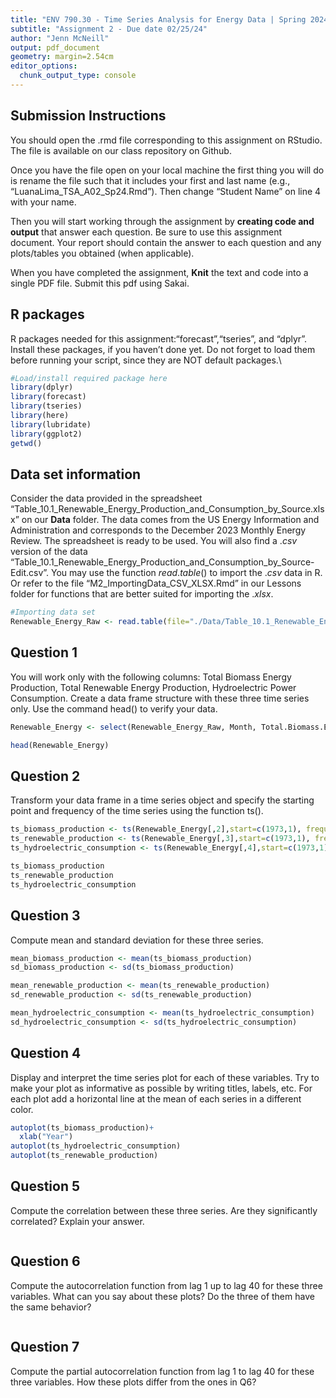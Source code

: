 ```yaml
---
title: "ENV 790.30 - Time Series Analysis for Energy Data | Spring 2024"
subtitle: "Assignment 2 - Due date 02/25/24"
author: "Jenn McNeill"
output: pdf_document
geometry: margin=2.54cm
editor_options: 
  chunk_output_type: console
---
```


## Submission Instructions

You should open the .rmd file corresponding to this assignment on RStudio. The file is available on our class repository on Github.   

Once you have the file open on your local machine the first thing you will do is rename the file such that it includes your first and last name (e.g., "LuanaLima_TSA_A02_Sp24.Rmd"). Then change "Student Name" on line 4 with your name. 

Then you will start working through the assignment by  **creating code and output** that answer each question. Be sure to use this assignment document. Your report should contain the answer to each question and any plots/tables you obtained (when applicable).

When you have completed the assignment, **Knit** the text and code into a single PDF file. Submit this pdf using Sakai. 

## R packages

R packages needed for this assignment:"forecast","tseries", and "dplyr". Install these packages, if you haven't done yet. Do not forget to load them before running your script, since they are NOT default packages.\\

```r
#Load/install required package here
library(dplyr)
library(forecast)
library(tseries)
library(here)
library(lubridate)
library(ggplot2)
getwd()

```


## Data set information  

Consider the data provided in the spreadsheet "Table_10.1_Renewable_Energy_Production_and_Consumption_by_Source.xlsx" on our **Data** folder. The data comes from the US Energy Information and Administration and corresponds to the December 2023 Monthly Energy Review. The spreadsheet is ready to be used. You will also find a $.csv$ version of the data "Table_10.1_Renewable_Energy_Production_and_Consumption_by_Source-Edit.csv". You may use the function $read.table()$ to import the $.csv$ data in R. Or refer to the file "M2_ImportingData_CSV_XLSX.Rmd" in our Lessons folder for functions that are better suited for importing the $.xlsx$.

```r
#Importing data set
Renewable_Energy_Raw <- read.table(file="./Data/Table_10.1_Renewable_Energy_Production_and_Consumption_by_Source.csv", header=TRUE,dec = ".",sep=",",stringsAsFactors = TRUE) 
```


## Question 1
You will work only with the following columns: Total Biomass Energy Production, Total Renewable Energy Production, Hydroelectric Power Consumption. Create a data frame structure with these three time series only. Use the command head() to verify your data.

```r
Renewable_Energy <- select(Renewable_Energy_Raw, Month, Total.Biomass.Energy.Production:Hydroelectric.Power.Consumption)

head(Renewable_Energy)
```


## Question 2
Transform your data frame in a time series object and specify the starting point and frequency of the time series using the function ts().

```r
ts_biomass_production <- ts(Renewable_Energy[,2],start=c(1973,1), frequency=12)
ts_renewable_production <- ts(Renewable_Energy[,3],start=c(1973,1), frequency=12)
ts_hydroelectric_consumption <- ts(Renewable_Energy[,4],start=c(1973,1), frequency=12)

ts_biomass_production
ts_renewable_production
ts_hydroelectric_consumption
```


## Question 3
Compute mean and standard deviation for these three series.

```r
mean_biomass_production <- mean(ts_biomass_production)
sd_biomass_production <- sd(ts_biomass_production)

mean_renewable_production <- mean(ts_renewable_production)
sd_renewable_production <- sd(ts_renewable_production)

mean_hydroelectric_consumption <- mean(ts_hydroelectric_consumption)
sd_hydroelectric_consumption <- sd(ts_hydroelectric_consumption)
```


## Question 4
Display and interpret the time series plot for each of these variables. Try to make your plot as informative as possible by writing titles, labels, etc. For each plot add a horizontal line at the mean of each series in a different color.

```r
autoplot(ts_biomass_production)+
  xlab("Year")
autoplot(ts_hydroelectric_consumption)
autoplot(ts_renewable_production)
```


## Question 5
Compute the correlation between these three series. Are they significantly correlated? Explain your answer.

```r

```


## Question 6
Compute the autocorrelation function from lag 1 up to lag 40 for these three variables. What can you say about these plots? Do the three of them have the same behavior?

```r

```


## Question 7
Compute the partial autocorrelation function from lag 1 to lag 40 for these three variables. How these plots differ from the ones in Q6?

```r

```


